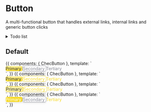 
<Meta title="Form fields/Button" component={ChecButton} />

# Button

A multi-functional button that handles external links, internal links and generic button clicks

<details>
<summary>
Todo list
</summary>

- Support Vue router

</details>

<Props of={ChecButton} />

## Default

<Preview>
  <Story name="Defaults">
    {{
      components: {
        ChecButton
      },
      template: `
        <div class="py-16 px-20 grid grid-cols-3 gap-5 justify-center">
          <chec-button
            style="background-image:radial-gradient(121.87% 121.87% at 50% -21.87%, #FFF7C7 0%, #F6DA2B 100%);color:#383838;width: 152px;height: 40px;box-shadow: 0px 4px 4px rgba(196, 196, 196, 0.3);border-radius: 5px;"
          >
            Primary
          </chec-button>
          <chec-button
            style="background-color:white;;color:#898B96;border:1px solid #898B96;width: 152px;height: 40px;box-shadow: 0px 4px 4px rgba(196, 196, 196, 0.3);border-radius: 5px;"
          >
            Secondary
          </chec-button>
          <chec-button
            class="button--text-only"
            style="color:#898B96;width: 152px;height: 40px;"
          >
            Tertiary
          </chec-button>
        </div>
      `,
    }}
  </Story>
</Preview>

<Preview>
  <Story name="Hover">
    {{
      components: {
        ChecButton
      },
      template: `
        <div class="py-16 px-20 grid grid-cols-3 gap-5 justify-center">
          <chec-button
            style="background-image:radial-gradient(121.87% 121.87% at 50% -21.87%, #FFF7C7 0%, #F6DA2B 100%);color:#383838;width: 152px;height: 40px;box-shadow: 0px 4px 4px rgba(196, 196, 196, 0.3);border-radius: 5px;"
          >
            Primary
          </chec-button>
          <chec-button
            style="background-color:white;;color:#F6DA2B;border:1px solid #F6DA2B;width: 152px;height: 40px;box-shadow: 0px 4px 4px rgba(196, 196, 196, 0.3);border-radius: 5px;"
          >
            Secondary
          </chec-button>
          <chec-button
            class="button--text-only"
            style="color:#F6DA2B;width: 152px;height: 40px;"
          >
            Tertiary
          </chec-button>
        </div>
      `,
    }}
  </Story>
</Preview>


<Preview>
  <Story name="Active">
    {{
      components: {
        ChecButton
      },
      template: `
        <div class="py-16 px-20 grid grid-cols-3 gap-5 justify-center">
          <chec-button
            style="background-color:#FBEFA4;border: 1px solid #F6DA2B;color:#383838;width: 152px;height: 40px;box-shadow: 0px 4px 4px rgba(196, 196, 196, 0.3);border-radius: 5px;"
          >
            Primary
          </chec-button>
          <chec-button
            style="background-color:white;;color:#F6DA2B;border:1px solid #F6DA2B;width: 152px;height: 40px;box-shadow: 0px 4px 4px rgba(196, 196, 196, 0.3);border-radius: 5px;"
          >
            Secondary
          </chec-button>
          <chec-button
            class="button--text-only"
            style="color:#F6DA2B;width: 152px;height: 40px;"
          >
            Tertiary
          </chec-button>
        </div>
      `,
    }}
  </Story>
</Preview>


<Preview>
  <Story name="Disabled">
    {{
      components: {
        ChecButton
      },
      template: `
        <div class="py-16 px-20 grid grid-cols-3 gap-5 justify-center">
          <chec-button
            style="background-color:#F6DA2B;color:#FFFFFF;width: 152px;height: 40px;box-shadow: 0px 4px 4px rgba(196, 196, 196, 0.3);border-radius: 5px;"
          >
            Primary
          </chec-button>
          <chec-button
            style="background-color:white;;color:#898B96;border:1px solid #898B96;width: 152px;height: 40px;box-shadow: 0px 4px 4px rgba(196, 196, 196, 0.3);border-radius: 5px;"
          >
            Secondary
          </chec-button>
          <chec-button
            class="button--text-only"
            style="color:#F6DA2B;width: 152px;height: 40px;"
          >
            Tertiary
          </chec-button>
        </div>
      `,
    }}
  </Story>
</Preview>
